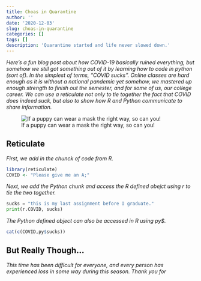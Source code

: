 ```yaml
---
title: Choas in Quarantine
author: ''
date: '2020-12-03'
slug: choas-in-quarantine
categories: []
tags: []
description: 'Quarantine started and life never slowed down.'
---
```


*Here's a fun blog post about how COVID-19 basically ruined everything, but somehow we still got something out of it by learning how to code in python (sort of). In the simplest of terms, "COVID sucks". Online classes are hard enough as it is without a national pandemic yet somehow, we mastered up enough strength to finish out the semester, and for some of us, our college career. We can use a reticulate not only to tie together the fact that COVID does indeed suck, but also to show how R and Python communicate to share information.*

![If a puppy can wear a mask the right way, so can you!](/post/2020-12-03-choas-in-quarantine_files/IMG_6169.jpg)

## Reticulate

*First, we add in the chunck of code from R.*

```R
library(reticulate)
COVID <- "Please give me an A;"
```

*Next, we add the Python chunk and access the R defined obejct using r to tie the two together.*

```python
sucks = "this is my last assignment before I graduate."
print(r.COVID, sucks)
```

*The Python defined object can also be accessed in R using py$.*

```R
cat(c(COVID,py$sucks))
```

## But Really Though...

*This time has been difficult for everyone, and every person has experienced loss in some way during this season. Thank you for*
